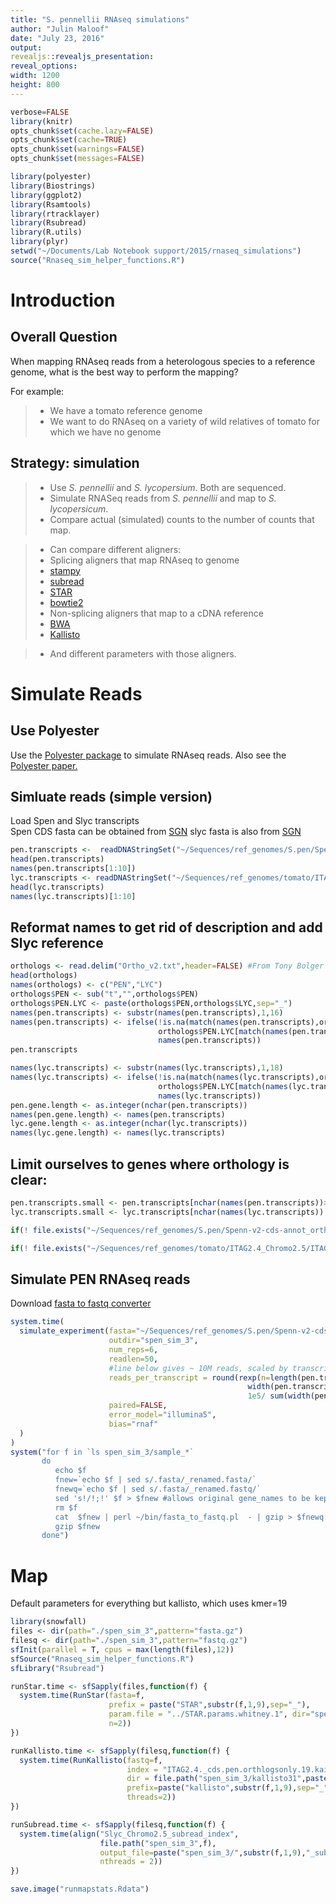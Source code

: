 ```yaml
---
title: "S. pennellii RNAseq simulations"
author: "Julin Maloof"
date: "July 23, 2016"
output:
revealjs::revealjs_presentation:
reveal_options:
width: 1200
height: 800
---
```


```r
verbose=FALSE
library(knitr)
opts_chunk$set(cache.lazy=FALSE)
opts_chunk$set(cache=TRUE)
opts_chunk$set(warnings=FALSE)
opts_chunk$set(messages=FALSE)
```

```r
library(polyester)
library(Biostrings)
library(ggplot2)
library(Rsamtools)
library(rtracklayer)
library(Rsubread)
library(R.utils)
library(plyr)
setwd("~/Documents/Lab Notebook support/2015/rnaseq_simulations")
source("Rnaseq_sim_helper_functions.R")
```

# Introduction

## Overall Question

When mapping RNAseq reads from a heterologous species to a reference genome, what is the best way to perform the mapping?

For example:

> - We have a tomato reference genome
> - We want to do RNAseq on a variety of wild relatives of tomato for which we have no genome

## Strategy: simulation

> * Use _S. pennellii_ and _S. lycopersium_.  Both are sequenced.  
> * Simulate RNASeq reads from _S. pennellii_ and map to _S. lycopersicum_.
> * Compare actual (simulated) counts to the number of counts that map.

> * Can compare different aligners:
> * Splicing aligners that map RNAseq to genome
* [stampy](http://www.well.ox.ac.uk/project-stampy)
* [subread](http://bioinf.wehi.edu.au/subread/)
* [STAR](https://github.com/alexdobin/STAR)
* [bowtie2](http://bowtie-bio.sourceforge.net/bowtie2/index.shtml)
> * Non-splicing aligners that map to a cDNA reference
* [BWA](http://bio-bwa.sourceforge.net/)
* [Kallisto](https://pachterlab.github.io/kallisto/)

> * And different parameters with those aligners.

# Simulate Reads

## Use Polyester

Use the [Polyester package](http://bioconductor.org/packages/release/bioc/vignettes/polyester/inst/doc/polyester.html)  to simulate RNAseq reads.  Also see the [Polyester paper.](http://bioinformatics.oxfordjournals.org/content/31/17/2778)

## Simluate reads (simple version)
Load Spen and Slyc transcripts  
Spen CDS fasta can be obtained from [SGN](ftp://ftp.solgenomics.net/genomes/Solanum_pennellii/annotations/)
slyc fasta is also from [SGN](ftp://ftp.sgn.cornell.edu/genomes/Solanum_lycopersicum/annotation/ITAG2.4_release/)

```r
pen.transcripts <-  readDNAStringSet("~/Sequences/ref_genomes/S.pen/Spenn-v2-cds-annot.fa")
head(pen.transcripts)
names(pen.transcripts[1:10])
lyc.transcripts <- readDNAStringSet("~/Sequences/ref_genomes/tomato/ITAG2.4_Chromo2.5/ITAG2.4_cds.fasta")
head(lyc.transcripts)
names(lyc.transcripts)[1:10]
```

## Reformat names to get rid of description and add Slyc reference
```r
orthologs <- read.delim("Ortho_v2.txt",header=FALSE) #From Tony Bolger
head(orthologs)
names(orthologs) <- c("PEN","LYC")
orthologs$PEN <- sub("t","",orthologs$PEN)
orthologs$PEN.LYC <- paste(orthologs$PEN,orthologs$LYC,sep="_")
names(pen.transcripts) <- substr(names(pen.transcripts),1,16)
names(pen.transcripts) <- ifelse(!is.na(match(names(pen.transcripts),orthologs$PEN)),
                                 orthologs$PEN.LYC[match(names(pen.transcripts),orthologs$PEN)],
                                 names(pen.transcripts))
pen.transcripts

names(lyc.transcripts) <- substr(names(lyc.transcripts),1,18)
names(lyc.transcripts) <- ifelse(!is.na(match(names(lyc.transcripts),orthologs$LYC)),
                                 orthologs$PEN.LYC[match(names(lyc.transcripts),orthologs$LYC)],
                                 names(lyc.transcripts))
pen.gene.length <- as.integer(nchar(pen.transcripts))
names(pen.gene.length) <- names(pen.transcripts)
lyc.gene.length <- as.integer(nchar(lyc.transcripts))
names(lyc.gene.length) <- names(lyc.transcripts)
```

## Limit ourselves to genes where orthology is clear:
```r
pen.transcripts.small <- pen.transcripts[nchar(names(pen.transcripts))>16]
lyc.transcripts.small <- lyc.transcripts[nchar(names(lyc.transcripts)) > 18]

if(! file.exists("~/Sequences/ref_genomes/S.pen/Spenn-v2-cds-annot_orthlogs_only.fa")) writeXStringSet(pen.transcripts.small,file="~/Sequences/ref_genomes/S.pen/Spenn-v2-cds-annot_orthlogs_only.fa")

if(! file.exists("~/Sequences/ref_genomes/tomato/ITAG2.4_Chromo2.5/ITAG2.4_cds.pen.orthologs.only.fasta")) writeXStringSet(lyc.transcripts.small,file="~/Sequences/ref_genomes/tomato/ITAG2.4_Chromo2.5/ITAG2.4_cds.pen.orthologs.only.fasta")
```

## Simulate PEN RNAseq reads

Download [fasta to fastq converter](https://code.google.com/archive/p/fasta-to-fastq/downloads)

```r
system.time(
  simulate_experiment(fasta="~/Sequences/ref_genomes/S.pen/Spenn-v2-cds-annot_orthlogs_only.fa",
                      outdir="spen_sim_3",
                      num_reps=6,
                      readlen=50,
                      #line below gives ~ 10M reads, scaled by transcript length and following a rexp distribution
                      reads_per_transcript = round(rexp(n=length(pen.transcripts.small)) *
                                                     width(pen.transcripts.small) * 
                                                     1e5/ sum(width(pen.transcripts.small) ))+1,
                      paired=FALSE,
                      error_model="illumina5",
                      bias="rnaf"
  )
)
system("for f in `ls spen_sim_3/sample_*`
       do
          echo $f
          fnew=`echo $f | sed s/.fasta/_renamed.fasta/`
          fnewq=`echo $f | sed s/.fasta/_renamed.fastq/`
          sed 's!/!;!' $f > $fnew #allows original gene_names to be kept
          rm $f
          cat  $fnew | perl ~/bin/fasta_to_fastq.pl  - | gzip > $fnewq.gz
          gzip $fnew
       done")

```

# Map

Default parameters for everything but kallisto, which uses kmer=19
```r
library(snowfall)
files <- dir(path="./spen_sim_3",pattern="fasta.gz")
filesq <- dir(path="./spen_sim_3",pattern="fastq.gz")
sfInit(parallel = T, cpus = max(length(files),12))
sfSource("Rnaseq_sim_helper_functions.R")
sfLibrary("Rsubread")

runStar.time <- sfSapply(files,function(f) {
  system.time(RunStar(fasta=f,
                      prefix = paste("STAR",substr(f,1,9),sep="_"),
                      param.file = "../STAR.params.whitney.1", dir="spen_sim_3",
                      n=2))
})

runKallisto.time <- sfSapply(filesq,function(f) {
  system.time(RunKallisto(fastq=f,
                          index = "ITAG2.4._cds.pen.orthlogsonly.19.kai",
                          dir = file.path("spen_sim_3/kallisto31",paste("kallisto",substr(f,1,9),sep="_")),
                          prefix=paste("kallisto",substr(f,1,9),sep="_"),
                          threads=2))
})

runSubread.time <- sfSapply(filesq,function(f) {
  system.time(align("Slyc_Chromo2.5_subread_index",
                    file.path("spen_sim_3",f), 
                    output_file=paste("spen_sim_3/",substr(f,1,9),"_subread_default.bam",sep=""),
                    nthreads = 2))
})

save.image("runmapstats.Rdata")

```


